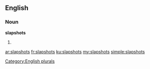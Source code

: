 ==English==

===Noun===
'''slapshots'''

# {{plural of|[[slapshot]]}}

[[Category:English plurals]]

[[ar:slapshots]]
[[fr:slapshots]]
[[ku:slapshots]]
[[my:slapshots]]
[[simple:slapshots]]